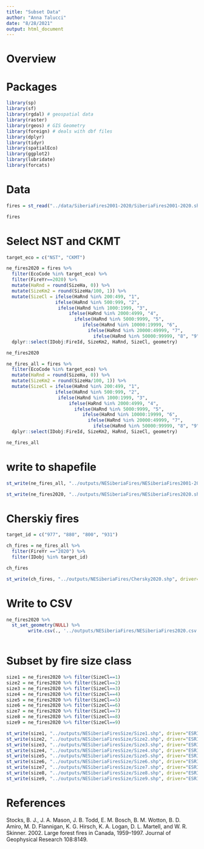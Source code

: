 ```yaml
---
title: "Subset Data"
author: "Anna Talucci"
date: "8/28/2021"
output: html_document
---
```




# Overview


# Packages

```r
library(sp)
library(sf)
library(rgdal) # geospatial data
library(raster)
library(rgeos) # GIS Geometry
library(foreign) # deals with dbf files
library(dplyr)
library(tidyr)
library(spatialEco)
library(ggplot2)
library(lubridate)
library(forcats)
```

# Data

```r
fires = st_read("../data/SiberiaFires2001-2020/SiberiaFires2001-2020.shp", "SiberiaFires2001-2020") 
```
```r
fires
```


# Select NST and CKMT

```r
target_eco = c("NST", "CKMT")
```


```r
ne_fires2020 = fires %>%
  filter(EcoCode %in% target_eco) %>%
  filter(FireYr==2020) %>% 
  mutate(HaRnd = round(SizeHa, 0)) %>% 
  mutate(SizeKm2 = round(SizeHa/100, 1)) %>%
  mutate(SizeCl = ifelse(HaRnd %in% 200:499, "1",
                  ifelse(HaRnd %in% 500:999, "2",
                   ifelse(HaRnd %in% 1000:1999, "3",
                       ifelse(HaRnd %in% 2000:4999, "4",
                         ifelse(HaRnd %in% 5000:9999, "5",
                            ifelse(HaRnd %in% 10000:19999, "6",
                              ifelse(HaRnd %in% 20000:49999, "7",
                                ifelse(HaRnd %in% 50000:99999, "8", "9"))))))))) %>%
  dplyr::select(IDobj:FireId, SizeKm2, HaRnd, SizeCl, geometry)
```


```r
ne_fires2020
```

```r
ne_fires_all = fires %>%
  filter(EcoCode %in% target_eco) %>%
  mutate(HaRnd = round(SizeHa, 0)) %>% 
  mutate(SizeKm2 = round(SizeHa/100, 1)) %>%
  mutate(SizeCl = ifelse(HaRnd %in% 200:499, "1",
                  ifelse(HaRnd %in% 500:999, "2",
                   ifelse(HaRnd %in% 1000:1999, "3",
                       ifelse(HaRnd %in% 2000:4999, "4",
                         ifelse(HaRnd %in% 5000:9999, "5",
                            ifelse(HaRnd %in% 10000:19999, "6",
                              ifelse(HaRnd %in% 20000:49999, "7",
                                ifelse(HaRnd %in% 50000:99999, "8", "9"))))))))) %>%
  dplyr::select(IDobj:FireId, SizeKm2, HaRnd, SizeCl, geometry)
```


```r
ne_fires_all
```
# write to shapefile

```r
st_write(ne_fires_all, "../outputs/NESiberiaFires/NESiberiaFires2001-2020.shp", driver="ESRI Shapefile") 
```

```r
st_write(ne_fires2020, "../outputs/NESiberiaFires/NESiberiaFires2020.shp", driver="ESRI Shapefile") 
```
# Cherskiy fires

```r
target_id = c("977", "880", "800", "931")

```

```r
ch_fires = ne_fires_all %>%
  filter(FireYr =="2020") %>%
  filter(IDobj %in% target_id)

ch_fires

```

```r
st_write(ch_fires, "../outputs/NESiberiaFires/Chersky2020.shp", driver="ESRI Shapefile") 
```

# Write to CSV

```r
ne_fires2020 %>% 
  st_set_geometry(NULL) %>% 
        write.csv(., '../outputs/NESiberiaFires/NESiberiaFires2020.csv',  row.names = FALSE)
  
```

# Subset by fire size class

```r
size1 = ne_fires2020 %>% filter(SizeCl==1)
size2 = ne_fires2020 %>% filter(SizeCl==2)
size3 = ne_fires2020 %>% filter(SizeCl==3)
size4 = ne_fires2020 %>% filter(SizeCl==4)
size5 = ne_fires2020 %>% filter(SizeCl==5)
size6 = ne_fires2020 %>% filter(SizeCl==6)
size7 = ne_fires2020 %>% filter(SizeCl==7)
size8 = ne_fires2020 %>% filter(SizeCl==8)
size9 = ne_fires2020 %>% filter(SizeCl==9)
```


```r
st_write(size1, "../outputs/NESiberiaFiresSize/Size1.shp", driver="ESRI Shapefile") 
st_write(size2, "../outputs/NESiberiaFiresSize/Size2.shp", driver="ESRI Shapefile") 
st_write(size3, "../outputs/NESiberiaFiresSize/Size3.shp", driver="ESRI Shapefile") 
st_write(size4, "../outputs/NESiberiaFiresSize/Size4.shp", driver="ESRI Shapefile") 
st_write(size5, "../outputs/NESiberiaFiresSize/Size5.shp", driver="ESRI Shapefile") 
st_write(size6, "../outputs/NESiberiaFiresSize/Size6.shp", driver="ESRI Shapefile") 
st_write(size7, "../outputs/NESiberiaFiresSize/Size7.shp", driver="ESRI Shapefile") 
st_write(size8, "../outputs/NESiberiaFiresSize/Size8.shp", driver="ESRI Shapefile") 
st_write(size9, "../outputs/NESiberiaFiresSize/Size9.shp", driver="ESRI Shapefile") 
```


# References
Stocks, B. J., J. A. Mason, J. B. Todd, E. M. Bosch, B. M. Wotton, B. D. Amiro, M. D. Flannigan, K. G. Hirsch, K. A. Logan, D. L. Martell, and W. R. Skinner. 2002. Large forest fires in Canada, 1959–1997. Journal of Geophysical Research 108:8149.